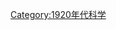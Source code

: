 {{依分類劃分的年份
|m=1
|c=9
|d=2
|y=0
|cat=科學
|sortkey=科學
|in=
|parent=20世纪各年科学
}}
{{Commonscat|1920 in science}}
[[Category:1920年代科学|Category:1920年代科学]]